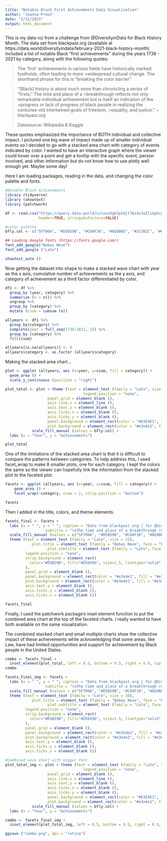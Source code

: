```yaml
---
title: "Notable Black First Achievements Data Visualization"
author: "Joanna Prout"
date: "2/21/2021"
output: html_document
---
```


This is my data viz from a challenge from @DiversityinData for Black History Month.  The data set from blackpast.org (available at https://data.world/diversityindata/february-2021-black-history-month) included a list of notable Black "first achievements" during the years 1738 - 2021 by category, along with the following quotes:


> The 'first' achievements in various fields have historically marked footholds, often leading to more  >widespread cultural change. The shorthand phrase for this is "breaking the color barrier"

>"[Black] history is about much more than chronicling a series of “firsts.”  The time and place of a >breakthrough reflects not only remarkable individual achievement but is itself an indication of the >progress or lack of progress of black people in realizing the centuries-old intertwined goals of freedom, >equality, and justice." ~ blackpast.org

>Datasource: Wikipedia & Kaggle


These quotes emphasized the importance of BOTH individual and collective impact. I pictured one big wave of impact made up of smaller individual events so I decided to go with a stacked area chart with category of events indicated by color.  I wanted to have an interactive graph where the viewer could hover over a point and get a tooltip with the specific event, person involved, and other information but do not know how to use plotly well enough yet.  Maybe some day!


Here I am loading packages, reading in the data, and changing the color palette and fonts.

```r
#Notable Black Achievements
library (tidyverse)
library (showtext)
library (patchwork)

df <- read.csv("https://query.data.world/s/conu5g63p5djt76z4v3x2liephcggn", 
               header=TRUE, stringsAsFactors=FALSE)

#color palette
bfly.col <- c("5F706A", "#D5B59B", "#C84F36", "#AE8B6D", "#2C2B2C", "#61A89D", "#E7965F", "#793324")

## Loading Google fonts (https://fonts.google.com/)
font_add_google("Bebas Neue")
font_add_google ("Lato")

showtext_auto ()

```

Now getting the dataset into shape to make a stacked wave chart with year as the x axis, cumulative number of achievements as the y axis, and category of achievement as a third factor differentiated by color.  

```r
df1 <- df %>%
  group_by (year, category) %>%
  summarize (n = n()) %>%
  ungroup %>%
  group_by (category) %>%
  mutate (csum = cumsum (n))

allyears <- df1 %>% 
  group_by(category) %>% 
  complete(year = full_seq(1738:2021, 1)) %>% 
  group_by (category) %>%
  fill(csum)

allyears[is.na(allyears)] <- 0
allyears$category <- as.factor (allyears$category)

```

Making the stacked area chart...

```r
plot <- ggplot (allyears, aes (x=year, y=csum, fill = category)) + 
  geom_area () + 
  scale_y_continuous (position = "right")

plot_total <- plot + theme (text = element_text (family = "Lato", size = 12),
                                   legend.position = "none",
                   panel.grid = element_blank (),
                   axis.line.x = element_line (),
                   axis.text.y = element_blank (),
                   axis.ticks.x = element_blank (),
                   axis.ticks.y = element_blank (),
                   panel.background = element_rect(color = "#E3E4E1", fill = "#E3E4E1"), #ice cube
                   plot.background = element_rect(color = "#e3e4e1", fill = "#e3e4e1")) +
            scale_fill_manual (values = bfly.col) +
  labs (x = "Year", y = "Achievements")

plot_total
```

One of the limitations of the stacked area chart is that it is difficult to compare the patterns between categories.  To help address this, I used facet_wrap to make 8 smaller plots, one for each category.  I kept the colors the same so the viewer can hopefully link the information from the stacked plot to the faceted plot.

```r
facets <- ggplot (allyears, aes (x=year, y=csum, fill = category)) + 
    geom_area () +
    facet_wrap(~category, nrow = 2, strip.position = "bottom") 

facets

```

Then I added in the title, colors, and theme elements.

```r
facets_final <- facets +  
  labs (x = " ", y = " ", caption = "Data from blackpast.org | for @DiversityinData | graphic @joieprout", title = "\nBlack history is about more than chronicling a series of 'firsts'",
                  subtitle = "\nThe time and place of a breakthrough reflects \nnot only remarkable individual achievement\nbut is itself an indication of the progress \nor lack of progress of Black people\nin realizing the centuries-old intertwined goals\nof freedom, equality, and justice. \n\n~ blackpast.org") +
  scale_fill_manual (values = c("5F706A", "#D5B59B", "#C84F36", "#AE8B6D", "#2C2B2C", "#61A89D", "#E7965F", "#793324")) +
  theme (text = element_text (family = "Lato", size = 15),
            plot.title = element_text (family = "Bebas Neue", face = "bold", size = 20),
                   plot.subtitle = element_text (family = "Lato", face = "italic", size = 12),
         legend.position = "none",
         strip.background = element_rect(
           color="#D5B59B", fill="#d5b59b", size=1.5, linetype="solid"
         ),
         panel.grid = element_blank (),
         panel.background = element_rect(color = "#e3e4e1", fill = "#e3e4e1"),
         plot.background = element_rect(color = "#e3e4e1", fill = "#e3e4e1"),
         axis.text.y = element_blank (),
         axis.ticks.y = element_blank (),
         axis.ticks.x = element_blank ()) 

facets_final
```

Finally, I used the patchwork package's inset element function to put the combined area chart at the top of the faceted charts.  I really wanted to have both available on the same visualization.

The combined stacked chart and small multiple charts show the collective impact of these achievements while acknowledging that some areas, like Law, have had limited opportunities and support for achievement by Black people in the United States.  

```r
combo <- facets_final + 
  inset_element(plot_total, left = 0.5, bottom = 0.5, right = 0.9, top = 0.8, align_to = 'full')
combo

```



```r
facets_final_img <- facets +  
  labs (x = " ", y = " ", caption = "Data from blackpast.org | for @DiversityinData | graphic @joieprout", title = "\nBlack history is about more than chronicling a series of 'firsts'",
                  subtitle = "\nThe time and place of a breakthrough reflects \nnot only remarkable individual achievement\nbut is itself an indication of the progress \nor lack of progress of Black people\nin realizing the centuries-old intertwined goals\nof freedom, equality, and justice.\n~ blackpast.org") +
  scale_fill_manual (values = c("5F706A", "#D5B59B", "#C84F36", "#AE8B6D", "#2C2B2C", "#61A89D", "#E7965F", "#793324")) +
  theme (text = element_text (family = "Lato", size = 30),
            plot.title = element_text (family = "Bebas Neue", face = "bold", size = 40),
                   plot.subtitle = element_text (family = "Lato", face = "italic", size = 28),
         legend.position = "none",
         strip.background = element_rect(
           color="#D5B59B", fill="#d5b59b", size=1.5, linetype="solid"
         ),
         panel.grid = element_blank (),
         panel.background = element_rect(color = "#e3e4e1", fill = "#e3e4e1"),
         plot.background = element_rect(color = "#e3e4e1", fill = "#e3e4e1"),
         axis.text.y = element_blank (),
         axis.ticks.y = element_blank (),
         axis.ticks.x = element_blank ()) 

#Combined wave chart with bigger font
plot_total_img <- plot + theme (text = element_text (family = "Lato", size = 24),
                                   legend.position = "none",
                   panel.grid = element_blank (),
                   axis.line.x = element_line (),
                   axis.text.y = element_blank (),
                   axis.ticks.x = element_blank (),
                   axis.ticks.y = element_blank (),
                   panel.background = element_rect(color = "#E3E4E1", fill = "#E3E4E1"), #ice cube
                   plot.background = element_rect(color = "#e3e4e1", fill = "#e3e4e1")) +
            scale_fill_manual (values = bfly.col) +
  labs (x = "Year", y = "Achievements")

combo <- facets_final_img + 
  inset_element(plot_total_img, left = 0.5, bottom = 0.5, right = 0.9, top = 0.8, align_to = 'full')

ggsave ("combo.png", dpi = "retina")



```



